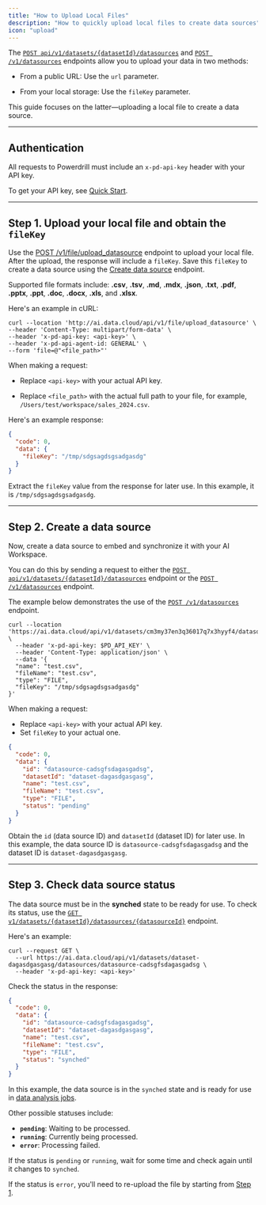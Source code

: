 ```yaml
---
title: "How to Upload Local Files"
description: "How to quickly upload local files to create data sources"
icon: "upload"
---
```


The [`POST api/v1/datasets/{datasetId}/datasources`](/api-reference/create-data-source) and [`POST /v1/datasources`](/api-reference/create-data-source-without-dataset) endpoints allow you to upload your data in two methods:

- From a public URL: Use the `url` parameter.

- From your local storage: Use the `fileKey` parameter.

This guide focuses on the latter—uploading a local file to create a data source.


---


## Authentication

All requests to Powerdrill must include an `x-pd-api-key` header with your API key. 

To get your API key, see [Quick Start](https://docs.powerdrill.ai/developer-guides/quick-start#step-1-get-your-api-key).

---

## Step 1. Upload your local file and obtain the `fileKey`

Use the [POST /v1/file/upload_datasource](/api-reference/upload-file) endpoint to upload your local file. After the upload, the response will include a `fileKey`. Save this `fileKey` to create a data source using the [Create data source](/api-reference/create-data-source) endpoint.

Supported file formats include: **.csv**, **.tsv**, **.md**, **.mdx**, **.json**, **.txt**, **.pdf**, **.pptx**, **.ppt**, **.doc**, **.docx**, **.xls**, and **.xlsx**.

Here's an example in cURL:

```curl Example request:
curl --location 'http://ai.data.cloud/api/v1/file/upload_datasource' \
--header 'Content-Type: multipart/form-data' \
--header 'x-pd-api-key: <api-key>' \
--header 'x-pd-api-agent-id: GENERAL' \
--form 'file=@"<file_path>"'
```

<Tip>
When making a request:

- Replace `<api-key>` with your actual API key.

- Replace `<file_path>` with the actual full path to your file, for example, `/Users/test/workspace/sales_2024.csv`.
</Tip>



Here's an example response:

```json Example response:
{
  "code": 0,
  "data": {
    "fileKey": "/tmp/sdgsagdsgsadgasdg"
  }
}
```

Extract the `fileKey` value from the response for later use. In this example, it is `/tmp/sdgsagdsgsadgasdg`.

---

## Step 2. Create a data source

Now, create a data source to embed and synchronize it with your AI Workspace. 

You can do this by sending a request to either the [`POST api/v1/datasets/{datasetId}/datasources`](/api-reference/create-data-source) endpoint or the [`POST /v1/datasources`](/api-reference/create-data-source-without-dataset) endpoint. 


The example below demonstrates the use of the [`POST /v1/datasources`](/api-reference/create-data-source-without-dataset) endpoint.


```curl Example request:
curl --location 'https://ai.data.cloud/api/v1/datasets/cm3my37en3q36017q7x3hyyf4/datasources' \
  --header 'x-pd-api-key: $PD_API_KEY' \
  --header 'Content-Type: application/json' \
  --data '{
  "name": "test.csv",
  "fileName": "test.csv",
  "type": "FILE",
  "fileKey": "/tmp/sdgsagdsgsadgasdg"
}'
```

<Tip>
When making a request:

- Replace `<api-key>` with your actual API key.
- Set `fileKey` to your actual one.
</Tip>


```json Example response:
{
  "code": 0,
  "data": {
    "id": "datasource-cadsgfsdagasgadsg",
    "datasetId": "dataset-dagasdgasgasg",
    "name": "test.csv",
    "fileName": "test.csv",
    "type": "FILE",
    "status": "pending"
  }
}
```


Obtain the `id` (data source ID) and `datasetId` (dataset ID) for later use. In this example, the data source ID is `datasource-cadsgfsdagasgadsg` and the dataset ID is `dataset-dagasdgasgasg`.



---


## Step 3. Check data source status

The data source must be in the **synched** state to be ready for use. To check its status, use the [`GET v1/datasets/{datasetId}/datasources/{datasourceId}`](/api-reference/get-data-source) endpoint.

Here's an example:

```curl Example request
curl --request GET \
  --url https://ai.data.cloud/api/v1/datasets/dataset-dagasdgasgasg/datasources/datasource-cadsgfsdagasgadsg \
  --header 'x-pd-api-key: <api-key>'
```



Check the status in the response:

```json Example response:
{
  "code": 0,
  "data": {
    "id": "datasource-cadsgfsdagasgadsg",
    "datasetId": "dataset-dagasdgasgasg",
    "name": "test.csv",
    "fileName": "test.csv",
    "type": "FILE",
    "status": "synched"
  }
}
```


In this example, the data source is in the `synched` state and is ready for use in [data analysis jobs](/api-reference/create-job).

Other possible statuses include:

- **`pending`**: Waiting to be processed.
- **`running`**: Currently being processed.
- **`error`**: Processing failed.


<Tip>

If the status is `pending` or `running`, wait for some time and check again until it changes to `synched`. 

If the status is `error`, you'll need to re-upload the file by starting from [Step 1](#step-1-upload-your-local-file-and-obtain-fileKey).

</Tip>





<MySnippet beta="beta" />